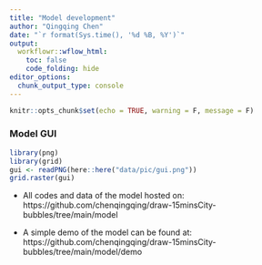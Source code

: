 ```yaml
---
title: "Model development"
author: "Qingqing Chen"
date: "`r format(Sys.time(), '%d %B, %Y')`"
output:
  workflowr::wflow_html:
    toc: false
    code_folding: hide
editor_options:
  chunk_output_type: console
---
```


```r
knitr::opts_chunk$set(echo = TRUE, warning = F, message = F)
```


### Model GUI
```r
library(png)
library(grid)
gui <- readPNG(here::here("data/pic/gui.png"))
grid.raster(gui)
```


- All codes and data of the model hosted on: https://github.com/chenqingqing/draw-15minsCity-bubbles/tree/main/model

- A simple demo of the model can be found at: https://github.com/chenqingqing/draw-15minsCity-bubbles/tree/main/model/demo

